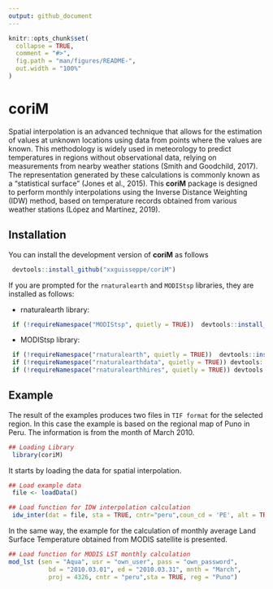 ```yaml
---
output: github_document
---
```


<!-- README.md is generated from README.Rmd. Please edit that file -->

```r
knitr::opts_chunk$set(
  collapse = TRUE,
  comment = "#>",
  fig.path = "man/figures/README-",
  out.width = "100%"
)
```

# coriM

<!-- badges: start -->
<!-- badges: end -->

Spatial interpolation is an advanced technique that allows for the estimation of values at unknown locations using data from points where the values are known. This methodology is widely used in meteorology to predict temperatures in regions without observational data, relying on measurements from nearby weather stations (Smith and Goodchild, 2017). The representation generated by these calculations is commonly known as a "statistical surface" (Jones et al., 2015). This **coriM** package is designed to perform monthly interpolations using the Inverse Distance Weighting (IDW) method, based on temperature records obtained from various weather stations (López and Martínez, 2019).


## Installation


You can install the development version of **coriM** as follows
```r
 devtools::install_github("xxguisseppe/coriM")
```

If you are prompted for the `rnaturalearth` and `MODIStsp` libraries, they are installed as follows:

*    rnaturalearth library:
``` r
 if (!requireNamespace("MODIStsp", quietly = TRUE))  devtools::install_github("ropensci/MODIStsp")
```
*    MODIStsp library:
``` r
 if (!requireNamespace("rnaturalearth", quietly = TRUE))  devtools::install_github("ropensci/rnaturalearth")
 if (!requireNamespace("rnaturalearthdata", quietly = TRUE)) devtools::install_github("ropensci/rnaturalearthdata")
 if (!requireNamespace("rnaturalearthhires", quietly = TRUE)) devtools::install_github("ropensci/rnaturalearthhires")
```


## Example
The result of the examples produces two files in `TIF format` for the selected region. In this case the example is based on the regional map of Puno in Peru. The information is from the month of March 2010.

```r
## Loading Library
 library(coriM)
 ```
It starts by loading the data for spatial interpolation.
```r
## Load example data
 file <- loadData()

## Load function for IDW interpolation calculation
 idw_inter(dat = file, sta = TRUE, cntr="peru",coun_cd = 'PE', alt = TRUE, reg = "Puno")
```
In the same way, the example for the calculation of monthly average Land Surface Temperature obtained from MODIS satellite is presented.
```r
## Load function for MODIS LST monthly calculation
mod_lst (sen = "Aqua", usr = "own_user", pass = "own_password",
           bd = "2010.03.01", ed = "2010.03.31", mnth = "March",
           proj = 4326, cntr = "peru",sta = TRUE, reg = "Puno")
```



